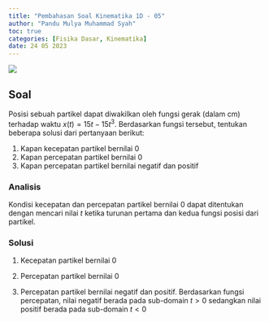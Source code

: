 ```yaml
---
title: "Pembahasan Soal Kinematika 1D - 05"
author: "Pandu Mulya Muhammad Syah"
toc: true
categories: [Fisika Dasar, Kinematika]
date: 24 05 2023
---
```


![](img/tb-kinematik-1d-05.png)

## Soal

Posisi sebuah partikel dapat diwakilkan oleh fungsi gerak (dalam cm) terhadap waktu $x(t) = 15t - 15t^3$. Berdasarkan fungsi tersebut, tentukan beberapa solusi dari pertanyaan berikut:

1. Kapan kecepatan partikel bernilai 0
2. Kapan percepatan partikel bernilai 0
3. Kapan percepatan partikel bernilai negatif dan positif



### Analisis

Kondisi kecepatan dan percepatan partikel bernilai 0 dapat ditentukan dengan mencari nilai $t$ ketika turunan pertama dan kedua fungsi posisi dari partikel.

### Solusi

1. Kecepatan partikel bernilai 0

```{=tex}
\begin{align*}
v(t) &= x'(t)\\
v(t) &= 15 - 15t^2\\
0 &= 15 - 15t^2\\
0 &= 1 - t^2\\
t &= \pm 1
\end{align*}
```

2. Percepatan partikel bernilai 0

```{=tex}
\begin{align*}
a(t) &= v'(t)\\
a(t) &= - 30t\\
0 &= - 30t\\
t &= 0
\end{align*}
```

3. Percepatan partikel bernilai negatif dan positif. Berdasarkan fungsi percepatan, nilai negatif berada pada sub-domain $t>0$ sedangkan nilai positif berada pada sub-domain $t<0$



